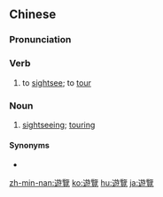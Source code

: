 {{also|游览}}
==Chinese==
{{zh-forms|s=游览}}

===Pronunciation===
{{zh-pron
|m=yóulǎn
|c=jau4 laam5
|h=pfs=yù-lam/yù-nam
|mn=iû-lám
|cat=v,n
}}

===Verb===
{{zh-verb}}

# to [[sightsee]]; to [[tour]]

===Noun===
{{zh-noun}}

# [[sightseeing]]; [[touring]]

====Synonyms====
* {{zh-l|觀光}}

{{zh-cat|Elementary}}

[[zh-min-nan:遊覽]]
[[ko:遊覽]]
[[hu:遊覽]]
[[ja:遊覽]]